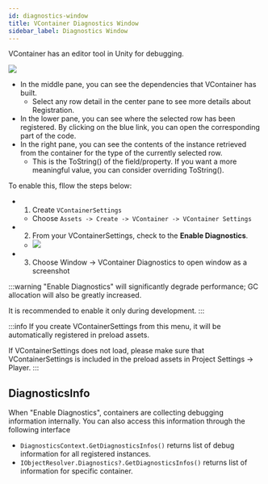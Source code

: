 ```yaml
---
id: diagnostics-window
title: VContainer Diagnostics Window
sidebar_label: Diagnostics Window
---
```


VContainer has an editor tool in Unity for debugging.

![](assets/screenshot_diagnostics_window.png)

- In the middle pane, you can see the dependencies that VContainer has built.
    - Select any row detail in the center pane to see more details about Registration.
- In the lower pane, you can see where the selected row has been registered. By clicking on the blue link, you can open the corresponding part of the code.
- In the right pane, you can see the contents of the instance retrieved from the container for the type of the currently selected row.
    - This is the ToString() of the field/property. If you want a more meaningful value, you can consider overriding ToString().

To enable this, fllow the steps below:

- 1. Create `VContainerSettings`
    - Choose `Assets -> Create -> VContainer -> VContainer Settings`
- 2. From your VContainerSettings, check to the **Enable Diagnostics**.
    - ![](assets/screenshot_enable_diagnostics.png)
- 3. Choose Window -> VContainer Diagnostics to open window as a screenshot

:::warning
"Enable Diagnostics" will significantly degrade performance; GC allocation will also be greatly increased.

It is recommended to enable it only during development.
:::

:::info
If you create VContainerSettings from this menu, it will be automatically registered in preload assets.

If VContainerSettings does not load, please make sure that VContainerSettings is included in the preload assets in Project Settings -> Player.
:::

## DiagnosticsInfo

When "Enable Diagnostics", containers are collecting debugging information internally.
You can also access this information through the following interface

- `DiagnosticsContext.GetDiagnosticsInfos()` returns list of debug information for all registered instances.
- `IObjectResolver.Diagnostics?.GetDiagnosticsInfos()` returns list of information for specific container.

